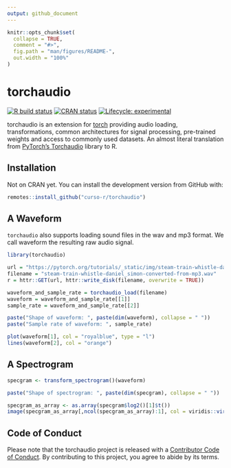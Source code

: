 ```yaml
---
output: github_document
---
```


<!-- README.md is generated from README.Rmd. Please edit that file -->

```r
knitr::opts_chunk$set(
  collapse = TRUE,
  comment = "#>",
  fig.path = "man/figures/README-",
  out.width = "100%"
)
```

# torchaudio

<!-- badges: start -->
[![R build status](https://github.com/curso-r/torchaudio/workflows/R-CMD-check/badge.svg)](https://github.com/curso-r/torchaudio/actions)
[![CRAN status](https://www.r-pkg.org/badges/version/torchaudio)](https://CRAN.R-project.org/package=torchaudio)
[![Lifecycle: experimental](https://img.shields.io/badge/lifecycle-experimental-orange.svg)](https://www.tidyverse.org/lifecycle/#experimental)
<!-- badges: end -->

torchaudio is an extension for [torch](https://github.com/mlverse/torch) providing audio loading, transformations, common architectures for signal processing, pre-trained weights and access to commonly used datasets. An almost literal translation from [PyTorch's Torchaudio](https://pytorch.org/audio/stable/index.html) library to R.

## Installation

Not on CRAN yet. You can install the development version from GitHub with:

```r
remotes::install_github("curso-r/torchaudio")
```

## A Waveform

``torchaudio`` also supports loading sound files in the wav and mp3 format. We
call waveform the resulting raw audio signal.

```r
library(torchaudio)

url = "https://pytorch.org/tutorials/_static/img/steam-train-whistle-daniel_simon-converted-from-mp3.wav"
filename = "steam-train-whistle-daniel_simon-converted-from-mp3.wav"
r = httr::GET(url, httr::write_disk(filename, overwrite = TRUE))

waveform_and_sample_rate = torchaudio_load(filename)
waveform = waveform_and_sample_rate[[1]]
sample_rate = waveform_and_sample_rate[[2]]

paste("Shape of waveform: ", paste(dim(waveform), collapse = " "))
paste("Sample rate of waveform: ", sample_rate)

plot(waveform[1], col = "royalblue", type = "l")
lines(waveform[2], col = "orange")
```

## A Spectrogram

```r
specgram <- transform_spectrogram()(waveform)

paste("Shape of spectrogram: ", paste(dim(specgram), collapse = " "))

specgram_as_array <- as.array(specgram$log2()[1]$t())
image(specgram_as_array[,ncol(specgram_as_array):1], col = viridis::viridis(n = 257,  option = "magma"))
```

## Code of Conduct
  
Please note that the torchaudio project is released with a [Contributor Code of Conduct](https://contributor-covenant.org/version/2/0/CODE_OF_CONDUCT.html). By contributing to this project, you agree to abide by its terms.
